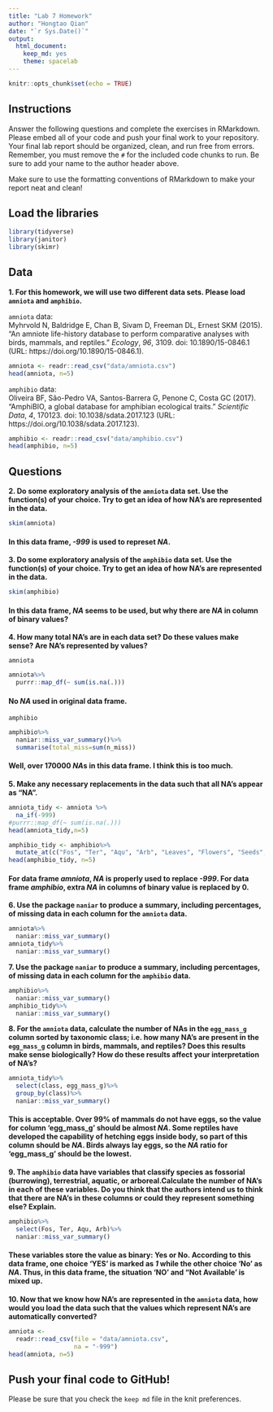 ```yaml
---
title: "Lab 7 Homework"
author: "Hongtao Qian"
date: "`r Sys.Date()`"
output:
  html_document: 
    keep_md: yes
    theme: spacelab
---
```


```r
knitr::opts_chunk$set(echo = TRUE)
```

## Instructions
Answer the following questions and complete the exercises in RMarkdown. Please embed all of your code and push your final work to your repository. Your final lab report should be organized, clean, and run free from errors. Remember, you must remove the `#` for the included code chunks to run. Be sure to add your name to the author header above.  

Make sure to use the formatting conventions of RMarkdown to make your report neat and clean!  

## Load the libraries
```r
library(tidyverse)
library(janitor)
library(skimr)
``` 

## Data
**1. For this homework, we will use two different data sets. Please load `amniota` and `amphibio`.**  

`amniota` data:  
Myhrvold N, Baldridge E, Chan B, Sivam D, Freeman DL, Ernest SKM (2015). “An amniote life-history
database to perform comparative analyses with birds, mammals, and reptiles.” _Ecology_, *96*, 3109.
doi: 10.1890/15-0846.1 (URL: https://doi.org/10.1890/15-0846.1).
```r
amniota <- readr::read_csv("data/amniota.csv")
head(amniota, n=5)
```

`amphibio` data:  
Oliveira BF, São-Pedro VA, Santos-Barrera G, Penone C, Costa GC (2017). “AmphiBIO, a global database
for amphibian ecological traits.” _Scientific Data_, *4*, 170123. doi: 10.1038/sdata.2017.123 (URL:
https://doi.org/10.1038/sdata.2017.123).
```r
amphibio <- readr::read_csv("data/amphibio.csv")
head(amphibio, n=5)
```

## Questions  
**2. Do some exploratory analysis of the `amniota` data set. Use the function(s) of your choice. Try to get an idea of how NA's are represented in the data.**  
```r
skim(amniota)
```

#### In this data frame, *-999* is used to represet *NA*. 

**3. Do some exploratory analysis of the `amphibio` data set. Use the function(s) of your choice. Try to get an idea of how NA's are represented in the data.**  
```r
skim(amphibio)
```

#### In this data frame, *NA* seems to be used, but why there are *NA* in column of binary values? 

**4. How many total NA's are in each data set? Do these values make sense? Are NA's represented by values?**   

`amniota`  
```r
amniota%>%
  purrr::map_df(~ sum(is.na(.)))
```
#### No *NA* used in original data frame. 

`amphibio`  
```r
amphibio%>%
  naniar::miss_var_summary()%>%
  summarise(total_miss=sum(n_miss))
```
#### Well, over 170000 *NA*s in this data frame. I think this is too much. 

**5. Make any necessary replacements in the data such that all NA's appear as "NA".**   
```r
amniota_tidy <- amniota %>%
  na_if(-999)
#purrr::map_df(~ sum(is.na(.)))
head(amniota_tidy,n=5)

amphibio_tidy <- amphibio%>%
  mutate_at(c("Fos", "Ter", "Aqu", "Arb", "Leaves", "Flowers", "Seeds", "Fruits", "Arthro", "Vert", "Diu", "Noc", "Crepu", "Wet_warm", "Wet_cold", "Dry_warm", "Dry_cold"), ~replace(., is.na(.), 0))
head(amphibio_tidy, n=5)
```
#### For data frame *amniota*, *NA* is properly used to replace *-999*. For data frame *amphibio*, extra *NA* in columns of binary value is replaced by 0. 

**6. Use the package `naniar` to produce a summary, including percentages, of missing data in each column for the `amniota` data.**  
```r
amniota%>%
  naniar::miss_var_summary()
amniota_tidy%>%
  naniar::miss_var_summary()
```

**7. Use the package `naniar` to produce a summary, including percentages, of missing data in each column for the `amphibio` data.**
```r
amphibio%>%
  naniar::miss_var_summary()
amphibio_tidy%>%
  naniar::miss_var_summary()
```

**8. For the `amniota` data, calculate the number of NAs in the `egg_mass_g` column sorted by taxonomic class; i.e. how many NA's are present in the `egg_mass_g` column in birds, mammals, and reptiles? Does this results make sense biologically? How do these results affect your interpretation of NA's?**  
```r
amniota_tidy%>%
  select(class, egg_mass_g)%>%
  group_by(class)%>%
  naniar::miss_var_summary()
```
#### This is acceptable. Over 99% of mammals do not have eggs, so the value for column 'egg_mass_g' should be almost *NA*. Some reptiles have developed the capability of hetching eggs inside body, so part of this column should be *NA*. Birds always lay eggs, so the *NA* ratio for 'egg_mass_g' should be the lowest. 

**9. The `amphibio` data have variables that classify species as fossorial (burrowing), terrestrial, aquatic, or arboreal.Calculate the number of NA's in each of these variables. Do you think that the authors intend us to think that there are NA's in these columns or could they represent something else? Explain.**
```r
amphibio%>%
  select(Fos, Ter, Aqu, Arb)%>%
  naniar::miss_var_summary()
```
#### These variables store the value as binary: Yes or No. According to this data frame, one choice 'YES' is marked as *1* while the other choice 'No' as *NA*. Thus, in this data frame, the situation 'NO' and "Not Available' is mixed up.  

**10. Now that we know how NA's are represented in the `amniota` data, how would you load the data such that the values which represent NA's are automatically converted?**
```r
amniota <- 
  readr::read_csv(file = "data/amniota.csv", 
                  na = "-999")
head(amniota, n=5)
```

## Push your final code to GitHub!
Please be sure that you check the `keep md` file in the knit preferences.  